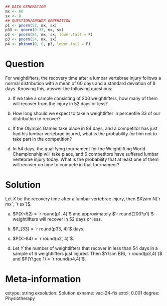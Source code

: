 ```r
## DATA GENERATION
mx <- 60
sx <- 8
## QUESTION/ANSWER GENERATION
p1 <- pnorm(52, mx, sx)
p33 <- qnorm(0.33, mx, sx)
p2 <- pnorm(84, mx, sx, lower.tail = F)
p3 <- pnorm(54, mx, sx)
p4 <- pbinom(0, 6, p3, lower.tail = F)
```

Question
========
For weightlifters, the recovery time after a lumbar vertebrae injury follows a normal distribution with a mean of 60 days and a standard deviation of 8 days. Knowing this, answer the following questions:

a.  If we take a sample consisting of 200 weightlifters, how many of them will recover from the injury in 52 days or less?

a.  How long should we expect to take a weightlifter in percentile 33 of our distribution to recover?

a.  If the Olympic Games take place in 84 days, and a competitor has just had his lumbar vertebrae injured, what is the probability for him not to take part in the competition?

a.  In 54 days, the qualifying tournament for the Weightlifting World Championship will take place, and 6 competitors have suffered lumbar vertebrae injury today. What is the probability that at least one of them will recover on time to compete in that tournament?

Solution
========

Let $X$ be the recovery time after a lumbar vertebrae injury, then $X\sim N(`r mx`, `r sx`)$.

a. $P(X<52) = `r round(p1, 4)`$ and approximately $`r round(200*p1)`$ weightlifters will recover in 52 days or less.

a. $P_{33} = `r round(p33, 4)`$ days.

a. $P(X>84) = `r round(p2, 4)`$.

a.  Let $Y$ the number of weightlifters that recover in less than 54 days in a sample of 6 weightlifters just injured. Then $Y\sim B(6, `r round(p3,4)`)$ and $P(Y\geq 1) = `r round(p4,4)`$.

Meta-information 
================
extype: string
exsolution: Solution
exname: vac-24-fis
extol: 0.001
degree: Physiotherapy
 
  
